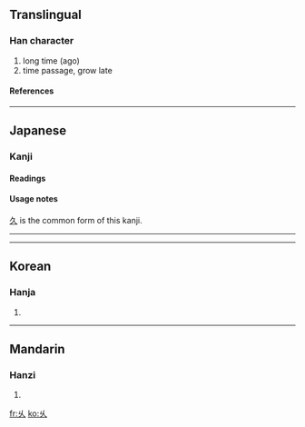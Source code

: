 {{see|久}}<!-- may be replaced by zh-forms -->
==Translingual==

===Han character===
{{Han char|rn=4|rad=丿|as=02|sn=3|four=|canj=女人 (VO)}}
# long time (ago)
# time passage, grow late

====References====
{{Han ref|kx=0082.010|dkj=00119|hdz=10051.020|uh=4E46|ud=20038}}

----
==Japanese==

===Kanji===
{{ja-kanji|grade=|rs=丿02}}

====Readings====
{{ja-readings|on=[[きゅう]] (kyū), [[く]] (ku)|kun=[[ひさしい]] (hisashii)}}

====Usage notes====
[[久]] is the common form of this kanji.
-----

----
==Korean==

===Hanja===
{{ko-hanja|hangeul=구|rv=gu|mr=ku}}
# {{defn|Korean}}

----
==Mandarin==

===Hanzi===
{{cmn-hanzi|pin=[[jiǔ]] ([[jiu3]])|wg=chiu<sup>3</sup>}}
# {{defn|Mandarin}}

[[fr:乆]]
[[ko:乆]]